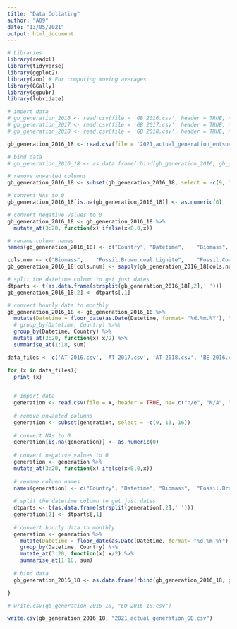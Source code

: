 ---
title: "Data Collating"
author: "A09"
date: "13/05/2021"
output: html_document
---

```{r}

# Libraries
library(readxl)
library(tidyverse)
library(ggplot2)
library(zoo) # For computing moving averages 
library(GGally)
library(ggpubr)
library(lubridate)
```

```{r}

# import data
# gb_generation_2016 <- read.csv(file = 'GB 2016.csv', header = TRUE, na= c("n/e", "N/A", ""))
# gb_generation_2017 <- read.csv(file = 'GB 2017.csv', header = TRUE, na= c("n/e", "N/A", ""))
# gb_generation_2018 <- read.csv(file = 'GB 2018.csv', header = TRUE, na= c("n/e", "N/A", ""))

gb_generation_2016_18 <- read.csv(file = '2021_actual_generation_entsoe.csv', header = TRUE, na= c("n/e", "N/A", ""))

# bind data
# gb_generation_2016_18 <- as.data.frame(rbind(gb_generation_2016, gb_generation_2017, gb_generation_2018))

# remove unwanted columns
gb_generation_2016_18 <- subset(gb_generation_2016_18, select = -c(9, 13, 16))

# convert NAs to 0
gb_generation_2016_18[is.na(gb_generation_2016_18)] <- as.numeric(0)

# convert negative values to 0
gb_generation_2016_18 <- gb_generation_2016_18 %>% 
  mutate_at(3:20, function(x) ifelse(x<0,0,x))

# rename column names
names(gb_generation_2016_18) <- c("Country", "Datetime",	"Biomass",	"Fossil.Brown.coal.Lignite",	"Fossil.Coal.derived.gas",	"Fossil.Gas",	"Fossil.Hard.coal",	"Fossil.Oil",	"Fossil.Peat",	"Geothermal",	"Hydro.Pumped.Storage",	"Hydro.Run.of.river.and.poundage",	"Hydro.Water.Reservoir",	"Nuclear",	"Other",	"Other.renewable",	"Solar",	"Waste",	"Wind.Offshore",	"Wind.Onshore")

cols.num <- c("Biomass",	"Fossil.Brown.coal.Lignite",	"Fossil.Coal.derived.gas",	"Fossil.Gas",	"Fossil.Hard.coal",	"Fossil.Oil",	"Fossil.Peat",	"Geothermal",	"Hydro.Pumped.Storage",	"Hydro.Run.of.river.and.poundage",	"Hydro.Water.Reservoir",	"Nuclear",	"Other",	"Other.renewable",	"Solar",	"Waste",	"Wind.Offshore",	"Wind.Onshore")
gb_generation_2016_18[cols.num] <- sapply(gb_generation_2016_18[cols.num],as.numeric)

# split the datetime column to get just dates
dtparts <- t(as.data.frame(strsplit(gb_generation_2016_18[,2],' ')))
gb_generation_2016_18[2] <- dtparts[,1]

# convert hourly data to monthly 
gb_generation_2016_18 <- gb_generation_2016_18 %>% 
  mutate(Datetime = floor_date(as.Date(Datetime, format= "%d.%m.%Y"), "month")) %>% 
  # group_by(Datetime, Country) %>%\
  group_by(Datetime, Country) %>%
  mutate_at(3:20, function(x) x/2) %>% 
  summarise_at(1:18, sum)

```

```{r}

data_files <- c('AT 2016.csv', 'AT 2017.csv', 'AT 2018.csv', 'BE 2016.csv', 'BE 2017.csv', 'BE 2018.csv', 'DE 2016.csv', 'DE 2017.csv', 'DE 2018.csv', 'DK 2016.csv', 'DK 2017.csv', 'DK 2018.csv', 'ES 2016.csv', 'ES 2017.csv', 'ES 2018.csv', 'FI 2016.csv', 'FI 2017.csv', 'FI 2018.csv', 'FR 2016.csv', 'FR 2017.csv', 'FR 2018.csv', 'IE 2016.csv', 'IE 2017.csv', 'IE 2018.csv', 'IT 2016.csv', 'IT 2017.csv', 'IT 2018.csv', 'NL 2016.csv', 'NL 2017.csv', 'NL 2018.csv', 'NO 2016.csv', 'NO 2017.csv', 'NO 2018.csv', 'SE 2016.csv', 'SE 2017.csv', 'SE 2018.csv')

for (x in data_files){
  print (x)
  

  # import data
  generation <- read.csv(file = x, header = TRUE, na= c("n/e", "N/A", ""))
  
  # remove unwanted columns
  generation <- subset(generation, select = -c(9, 13, 16))
  
  # convert NAs to 0
  generation[is.na(generation)] <- as.numeric(0)
  
  # convert negative values to 0
  generation <- generation %>% 
  mutate_at(3:20, function(x) ifelse(x<0,0,x))
  
  # rename column names
  names(generation) <- c("Country", "Datetime",	"Biomass",	"Fossil.Brown.coal.Lignite",	"Fossil.Coal.derived.gas",	"Fossil.Gas",	"Fossil.Hard.coal",	"Fossil.Oil",	"Fossil.Peat",	"Geothermal",	"Hydro.Pumped.Storage",	"Hydro.Run.of.river.and.poundage",	"Hydro.Water.Reservoir",	"Nuclear",	"Other",	"Other.renewable",	"Solar",	"Waste",	"Wind.Offshore",	"Wind.Onshore")
  
  # split the datetime column to get just dates
  dtparts <- t(as.data.frame(strsplit(generation[,2],' ')))
  generation[2] <- dtparts[,1]
  
  # convert hourly data to monthly 
  generation <- generation %>% 
    mutate(Datetime = floor_date(as.Date(Datetime, format= "%d.%m.%Y"), "month")) %>% 
    group_by(Datetime, Country) %>% 
    mutate_at(3:20, function(x) x/2) %>% 
    summarise_at(1:18, sum)
  
  # bind data
  gb_generation_2016_18 <- as.data.frame(rbind(gb_generation_2016_18, generation))

}

```

```{r}

# write.csv(gb_generation_2016_18, "EU 2016-18.csv")

write.csv(gb_generation_2016_18, "2021_actual_generation_GB.csv")

```


